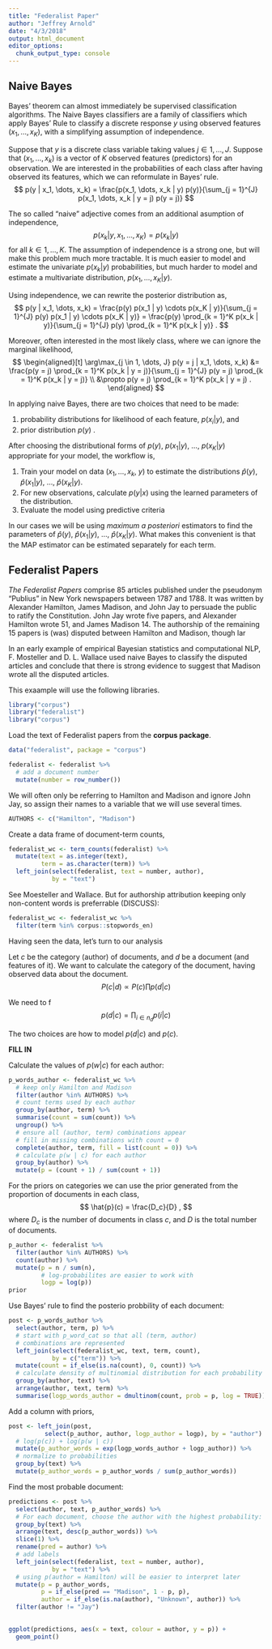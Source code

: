 ```yaml
---
title: "Federalist Paper"
author: "Jeffrey Arnold"
date: "4/3/2018"
output: html_document
editor_options: 
  chunk_output_type: console
---
```


## Naive Bayes

Bayes' theorem can almost immediately be supervised classification algorithms.
The Naive Bayes classifiers are a family of classifiers which apply Bayes' Rule to classify a discrete response $y$ using observed features $(x_1, \dots, x_K)$, with a simplifying assumption of independence.

Suppose that $y$ is a discrete class variable taking values $j \in 1, \dots, J$.
Suppose that $(x_1, \dots, x_k)$ is a vector of $K$ observed features (predictors) for an observation.
We are interested in the probabilities of each class after having observed its features,
which we can reformulate in Bayes' rule.
$$
p(y | x_1, \dots, x_k) = \frac{p(x_1, \dots, x_k | y) p(y)}{\sum_{j = 1}^{J} p(x_1, \dots, x_k | y = j) p(y = j)}
$$

The so called "naive" adjective comes from an additional asumption of independence,
$$
p(x_k | y, x_1, \dots, x_K) = p(x_k | y)
$$
for all $k \in 1, \dots, K$.
The assumption of independence is a strong one, but will make this problem much more tractable.
It is much easier to model and estimate the univariate $p(x_k | y)$ probabilities, but much
harder to model and estimate a multivariate distribution, $p(x_1, \dots, x_K | y)$.

Using independence, we can rewrite the posterior distribution as,
$$
p(y | x_1, \dots, x_k) = \frac{p(y) p(x_1 | y) \cdots p(x_K | y)}{\sum_{j = 1}^{J} p(y) p(x_1 | y) \cdots p(x_K | y)} = \frac{p(y) \prod_{k = 1}^K p(x_k | y)}{\sum_{j = 1}^{J} p(y) \prod_{k = 1}^K p(x_k | y)} .
$$

Moreover, often interested in the most likely class, where we can ignore the marginal likelihood,
$$
\begin{aligned}[t]
\arg\max_{j \in 1, \dots, J} p(y = j | x_1, \dots, x_k) &= \frac{p(y = j) \prod_{k = 1}^K p(x_k | y = j)}{\sum_{j = 1}^{J} p(y = j) \prod_{k = 1}^K p(x_k | y = j)} \\
 &\propto p(y = j) \prod_{k = 1}^K p(x_k | y = j) .
\end{aligned}
$$

In applying naive Bayes, there are two choices that need to be made:

1.  probability distributions for likelihood of each feature, $p(x_i | y)$, and
2.  prior distribution $p(y)$ .

After choosing the distributional forms of $p(y)$, $p(x_1 | y)$, ..., $p(x_K | y)$ appropriate for your model,
the workflow is,

1. Train your model on data ($x_1, \dots, x_k$, $y$) to estimate the distributions $\hat{p}(y)$, $\hat{p}(x_1 | y)$, ..., $\hat{p}(x_K | y)$.
2. For new observations, calculate $p(y | x)$ using the learned parameters of the distribution.
3. Evaluate the model using predictive criteria

In our cases we will be using *maximum a posteriori* estimators to find the parameters of $\hat{p}(y)$, $\hat{p}(x_1 | y)$, ..., $\hat{p}(x_K | y)$.
What makes this convenient is that the MAP estimator can be estimated separately for each term.

## Federalist Papers


*The Federalist Papers* comprise 85 articles published under the pseudonym “Publius” in New York newspapers between 1787 and 1788.
It was written by Alexander Hamilton, James Madison, and John Jay to persuade the public to ratify the Constitution. John Jay wrote five papers, and Alexander Hamilton wrote 51, and James Madison 14.
The authorship of the remaining 15 papers is (was) disputed between Hamilton and Madison, though lar

In an early example of empirical Bayesian statistics and computational NLP, F. Mosteller and D. L. Wallace used naive Bayes to classify the disputed articles and conclude that there is strong evidence to suggest that Madison wrote all the disputed articles.

This exaample will use the following libraries.
```r
library("corpus")
library("federalist")
library("corpus")
```

Load the text of Federalist papers from the **corpus package**.
```r
data("federalist", package = "corpus")

federalist <- federalist %>%
  # add a document number
  mutate(number = row_number())

```

We will often only be referring to Hamilton and Madison and ignore John Jay, so 
assign their names to a variable that we will use several times.
```r
AUTHORS <- c("Hamilton", "Madison")
```

Create a data frame of document-term counts,
```r
federalist_wc <- term_counts(federalist) %>%
  mutate(text = as.integer(text),
         term = as.character(term)) %>%
  left_join(select(federalist, text = number, author),
            by = "text")
```

See Moesteller and Wallace. But for authorship attribution keeping only non-content words
is preferrable (DISCUSS):
```r
federalist_wc <- federalist_wc %>%
  filter(term %in% corpus::stopwords_en)
```

Having seen the data, let's turn to our analysis

Let $c$ be the category (author) of documents, and $d$ be a document (and features of it).
We want to calculate the category of the document, having observed data about the document.
$$
P(c | d) \propto P(c) \prod p(d | c)
$$

We need to f
$$
p(d | c) = \prod_{i \in n_d} p(i | c)
$$

The two choices are how to model $p(d | c)$ and $p(c)$.

**FILL IN**

Calculate the values of $p(w | c)$  for each author:
```r
p_words_author <- federalist_wc %>%
  # keep only Hamilton and Madison
  filter(author %in% AUTHORS) %>%
  # count terms used by each author
  group_by(author, term) %>%
  summarise(count = sum(count)) %>%
  ungroup() %>%
  # ensure all (author, term) combinations appear
  # fill in missing combinations with count = 0
  complete(author, term, fill = list(count = 0)) %>%
  # calculate p(w | c) for each author
  group_by(author) %>%
  mutate(p = (count + 1) / sum(count + 1))

```

For the priors on categories we can use the prior generated from the proportion of documents in each class,
$$
\hat{p}(c) = \frac{D_c}{D} ,
$$
where $D_c$ is the number of documents in class $c$, and $D$ is the total number of documents.

```r
p_author <- federalist %>%
  filter(author %in% AUTHORS) %>%
  count(author) %>%
  mutate(p = n / sum(n),
         # log-probabilites are easier to work with
         logp = log(p))
prior
```

Use Bayes' rule to find the posterio probbility of each document:
```r
post <- p_words_author %>%
  select(author, term, p) %>%
  # start with p_word_cat so that all (term, author)
  # combinations are represented
  left_join(select(federalist_wc, text, term, count),
            by = c("term")) %>%
  mutate(count = if_else(is.na(count), 0, count)) %>%
  # calculate density of multinomial distribution for each probability distribution
  group_by(author, text) %>%
  arrange(author, text, term) %>%  
  summarise(logp_words_author = dmultinom(count, prob = p, log = TRUE))
```
Add a column with priors,
```r
post <- left_join(post,
          select(p_author, author, logp_author = logp), by = "author") %>%
  # log(p(c)) + log(p(w | c))
  mutate(p_author_words = exp(logp_words_author + logp_author)) %>%
  # normalize to probabilities
  group_by(text) %>%
  mutate(p_author_words = p_author_words / sum(p_author_words)) 
```

Find the most probable document:
```r
predictions <- post %>%
  select(author, text, p_author_words) %>%
  # For each document, choose the author with the highest probability:
  group_by(text) %>%
  arrange(text, desc(p_author_words)) %>%
  slice(1) %>%
  rename(pred = author) %>%
  # add labels
  left_join(select(federalist, text = number, author),
            by = "text") %>%
  # using p(author = Hamilton) will be easier to interpret later
  mutate(p = p_author_words,
         p = if_else(pred == "Madison", 1 - p, p),
         author = if_else(is.na(author), "Unknown", author)) %>%
  filter(author != "Jay")
  
```

```r
ggplot(predictions, aes(x = text, colour = author, y = p)) +
  geom_point()
```

